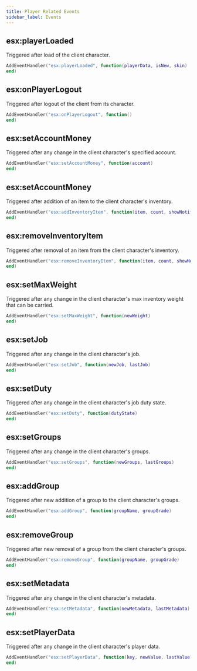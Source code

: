 ```yaml
---
title: Player Related Events
sidebar_label: Events
---
```


## esx:playerLoaded

Triggered after load of the client character.

```lua
AddEventHandler("esx:playerLoaded", function(playerData, isNew, skin)
end)
```

## esx:onPlayerLogout

Triggered after logout of the client from its character.

```lua
AddEventHandler("esx:onPlayerLogout", function()
end)
```

## esx:setAccountMoney

Triggered after any change in the client character's specified account.

```lua
AddEventHandler("esx:setAccountMoney", function(account)
end)
```

## esx:setAccountMoney

Triggered after addition of an item to the client character's inventory.

```lua
AddEventHandler("esx:addInventoryItem", function(item, count, showNotification)
end)
```

## esx:removeInventoryItem

Triggered after removal of an item from the client character's inventory.

```lua
AddEventHandler("esx:removeInventoryItem", function(item, count, showNotification)
end)
```

## esx:setMaxWeight

Triggered after any change in the client character's max inventory weight that can be carried.

```lua
AddEventHandler("esx:setMaxWeight", function(newWeight)
end)
```

## esx:setJob

Triggered after any change in the client character's job.

```lua
AddEventHandler("esx:setJob", function(newJob, lastJob)
end)
```

## esx:setDuty

Triggered after any change in the client character's job duty state.

```lua
AddEventHandler("esx:setDuty", function(dutyState)
end)
```

## esx:setGroups

Triggered after any change in the client character's groups.

```lua
AddEventHandler("esx:setGroups", function(newGroups, lastGroups)
end)
```

## esx:addGroup

Triggered after new addition of a group to the client character's groups.

```lua
AddEventHandler("esx:addGroup", function(groupName, groupGrade)
end)
```

## esx:removeGroup

Triggered after new removal of a group from the client character's groups.

```lua
AddEventHandler("esx:removeGroup", function(groupName, groupGrade)
end)
```

## esx:setMetadata

Triggered after any change in the client character's metadata.

```lua
AddEventHandler("esx:setMetadata", function(newMetadata, lastMetadata)
end)
```

## esx:setPlayerData

Triggered after any change in the client character's player data.

```lua
AddEventHandler("esx:setPlayerData", function(key, newValue, lastValue)
end)
```
